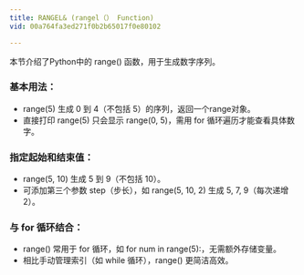 ```yaml
---
title: RANGEL& (rangel（） Function)
vid: 00a764fa3ed271f0b2b65017f0e80102

---
```

本节介绍了Python中的 range() 函数，用于生成数字序列。

### 基本用法：

- range(5) 生成 0 到 4（不包括 5）的序列，返回一个range对象。
- 直接打印 range(5) 只会显示 range(0, 5)，需用 for 循环遍历才能查看具体数字。

### 指定起始和结束值：

- range(5, 10) 生成 5 到 9（不包括 10）。
- 可添加第三个参数 step（步长），如 range(5, 10, 2) 生成 5, 7, 9（每次递增 2）。

### 与 for 循环结合：

- range() 常用于 for 循环，如 for num in range(5):，无需额外存储变量。
- 相比手动管理索引（如 while 循环），range() 更简洁高效。